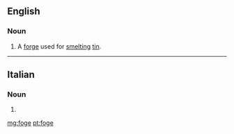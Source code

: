 ==English==

===Noun===
{{en-noun}}

# {{context|UK|dialect|Cornwall|dated|lang=en}} A [[forge]] used for [[smelt]]ing [[tin]].
#: {{rfquotek|Raymond}}

{{Webster 1913}}

----

==Italian==

===Noun===
{{head|it|plural}} {{g|f}}

# {{plural of|foga|lang=it}}

[[mg:foge]]
[[pt:foge]]